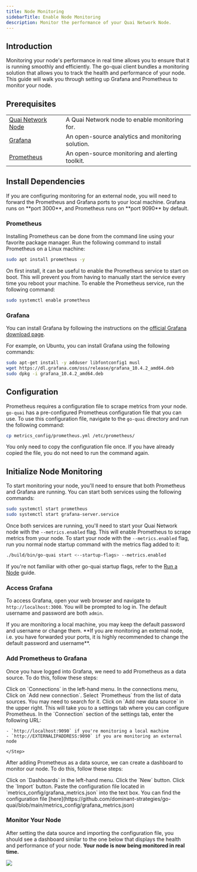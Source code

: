 ```yaml
---
title: Node Monitoring
sidebarTitle: Enable Node Monitoring
description: Monitor the performance of your Quai Network Node.
---
```


## Introduction

Monitoring your node's performance in real time allows you to ensure that it is running smoothly and efficiently. The go-quai client bundles a monitoring solution that allows you to track the health and performance of your node. This guide will walk you through setting up Grafana and Prometheus to monitor your node.

## Prerequisites

|                                                   |                                                   |
| ------------------------------------------------- | ------------------------------------------------- |
| [Quai Network Node](/participate/node/run-a-node) | A Quai Network node to enable monitoring for.     |
| [Grafana](https://grafana.com/)                   | An open-source analytics and monitoring solution. |
| [Prometheus](https://prometheus.io/)              | An open-source monitoring and alerting toolkit.   |

## Install Dependencies

<Note>
	If you are configuring monitoring for an external node, you will need to forward the Prometheus and Grafana ports to your local machine.
	Grafana runs on **port 3000**, and Prometheus runs on **port 9090** by default.
</Note>

### Prometheus

Installing Prometheus can be done from the command line using your favorite package manager. Run the following command to install Prometheus on a Linux machine:

```bash
sudo apt install prometheus -y
```

On first install, it can be useful to enable the Prometheus service to start on boot. This will prevent you from having to manually start the service every time you reboot your machine. To enable the Prometheus service, run the following command:

```bash
sudo systemctl enable prometheus
```

### Grafana

You can install Grafana by following the instructions on the [official Grafana download page](https://grafana.com/grafana/download?edition=oss).

For example, on Ubuntu, you can install Grafana using the following commands:

```bash
sudo apt-get install -y adduser libfontconfig1 musl
wget https://dl.grafana.com/oss/release/grafana_10.4.2_amd64.deb
sudo dpkg -i grafana_10.4.2_amd64.deb
```

## Configuration

Prometheus requires a configuration file to scrape metrics from your node. `go-quai` has a pre-configured Prometheus configuration file that you can use. To use this configuration file, navigate to the `go-quai` directory and run the following command:

```bash
cp metrics_config/prometheus.yml /etc/prometheus/
```

<Note>
	You only need to copy the configuration file once. If you have already copied the file, you do not need to run the command again.
</Note>

## Initialize Node Monitoring

To start monitoring your node, you'll need to ensure that both Prometheus and Grafana are running. You can start both services using the following commands:

```bash
sudo systemctl start prometheus
sudo systemctl start grafana-server.service
```

Once both services are running, you'll need to start your Quai Network node with the `--metrics.enabled` flag. This will enable Prometheus to scrape metrics from your node. To start your node with the `--metrics.enabled` flag, run you normal node startup command with the metrics flag added to it:

```bash
./build/bin/go-quai start <--startup-flags> --metrics.enabled
```

If you're not familiar with other go-quai startup flags, refer to the [Run a Node](/guides/client/node#environment-variables) guide.

### Access Grafana

To access Grafana, open your web browser and navigate to `http://localhost:3000`. You will be prompted to log in. The default username and password are both `admin`.

<Warning>
	If you are monitoring a local machine, you may keep the default password and username or change them. **If you are monitoring an external
	node, i.e. you have forwarded your ports, it is highly recommended to change the default password and username**.
</Warning>

### Add Prometheus to Grafana

Once you have logged into Grafana, we need to add Prometheus as a data source. To do this, follow these steps:

<Steps>
	<Step title='Open Connections Menu'>Click on `Connections` in the left-hand menu.</Step>
	<Step title='Add New Connection'>In the connections menu, Click on `Add new connection`.</Step>
	<Step title='Select Prometheus'>Select `Prometheus` from the list of data sources. You may need to search for it.</Step>
	<Step title='Add New Data Source'>
		Click on `Add new data source` in the upper right. This will take you to a settings tab where you can configure Prometheus.
	</Step>
	<Step title='Set Prometheus Server URL'>
		In the `Connection` section of the settings tab, enter the following URL:

    - `http://localhost:9090` if you're monitoring a local machine
    - `http://EXTERNALIPADDRESS:9090` if you are monitoring an external node

    </Step>

</Steps>

After adding Prometheus as a data source, we can create a dashboard to monitor our node. To do this, follow these steps:

<Steps>
	<Step title='Open Dashboards'>Click on `Dashboards` in the left-hand menu.</Step>
	<Step title='Create New Dashboard'>Click the `New` button.</Step>
	<Step title='Import Configuration'>Click the `Import` button.</Step>
	<Step title='Paste Configuration'>
		Paste the configuration file located in `metrics_config/grafana_metrics.json` into the text box. You can find the configuration file
		[here](https://github.com/dominant-strategies/go-quai/blob/main/metrics_config/grafana_metrics.json)
	</Step>
</Steps>

### Monitor Your Node

After setting the data source and importing the configuration file, you should see a dashboard similar to the one below that displays the health and performance of your node. **Your node is now being monitored in real time.**

<Frame>
	<img src='/images/GrafanaDashboard.png' />
</Frame>
